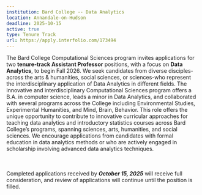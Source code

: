 ```yaml
---
institution: Bard College -- Data Analytics
location: Annandale-on-Hudson
deadline: 2025-10-15
active: true
type: Tenure Track
url: https://apply.interfolio.com/173494
---
```


The Bard College Computational Sciences program invites applications for two **tenure-track Assistant Professor** positions, 
with a focus on **Data Analytics**, to begin Fall 2026. We seek candidates from diverse disciples-across the arts & humanities, 
social sciences, or sciences-who represent the interdisciplinary application of Data Analytics in different fields. 
The innovative and interdisciplinary Computational Sciences program offers a B.A. in computer science, leads a minor in 
Data Analytics, and collaborated with several programs across the College including Environmental Studies, 
Experimental Humanities, and Mind, Brain, Behavior. This role offers the unique opportunity to contribute to innovative curricular approaches for teaching data analytics and introductory statistics courses across Bard College’s programs, spanning sciences, arts, humanities, and social 
sciences. We encourage applications from candidates with formal education in data analytics methods or who are actively 
engaged in scholarship involving advanced data analytics techniques.  


<BR><BR>
Completed applications received by ***October 15, 2025*** will receive full consideration, and review of applications will 
continue until the position is filled.

 
 
